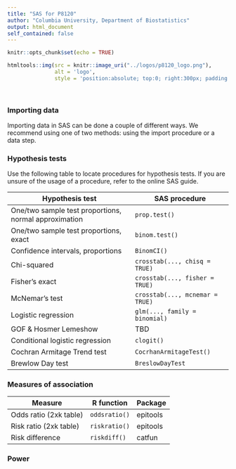 ```yaml
---
title: "SAS for P8120"
author: "Columbia University, Department of Biostatistics"
output: html_document
self_contained: false
---
```


```r
knitr::opts_chunk$set(echo = TRUE)
```

```r
htmltools::img(src = knitr::image_uri("../logos/p8120_logo.png"), 
               alt = 'logo', 
               style = 'position:absolute; top:0; right:300px; padding:10px; width:125px; height:125px;')
```

<br>

### Importing data

Importing data in SAS can be done a couple of different ways. We recommend using one of two methods: using the import procedure or a data step. 

### Hypothesis tests

Use the following table to locate procedures for hypothesis tests. If you are unsure of the usage of a procedure, refer to the online SAS guide.

|Hypothesis test                     | SAS procedure                  |
|------------------------------------|--------------------------------|
|One/two sample test proportions, normal approximation  |`prop.test()`| 
|One/two sample test proportions, exact   | `binom.test()`            | 
|Confidence intervals, proportions   | `BinomCI()`                    | 
|Chi-squared                         | `crosstab(..., chisq = TRUE)` |
|Fisher's exact                      | `crosstab(..., fisher = TRUE)`|
|McNemar's test                      | `crosstab(..., mcnemar = TRUE)`|
|Logistic regression                 | `glm(..., family = binomial)`  | 
|GOF & Hosmer Lemeshow               | TBD                            |
|Conditional logistic regression     | `clogit()`                     | 
|Cochran Armitage Trend test         | `CocrhanArmitageTest()`        | 
|Brewlow Day test                    | `BreslowDayTest`               | 

### Measures of association

| Measure               | R function         | Package
|-----------------------|--------------------|----------
|Odds ratio (2xk table) | `oddsratio()`      | epitools
|Risk ratio (2xk table) | `riskratio()`      | epitools
|Risk difference        | `riskdiff()`       | catfun

### Power

